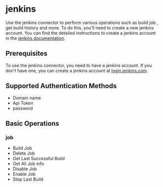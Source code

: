 # jenkins

Use the jenkins connector to perform various operations such as build job , get build history and more. To do this, you'll need to create a new  jenkins account. You can find the detailed instructions to create a jenkins account in the [jenkins  documentation](https://www.jenkins.io/doc/).

## Prerequisites

To use the jenkins connector, you need to have a jenkins account. If you don't have one, you can create a jenkins account at [login.jenkins.com](https://www.jenkins.io/doc/).

## Supported Authentication Methods

-   Domain name
-   Api Token
-   password

## Basic Operations

### job

-   Build Job
-   Delete Job
-   Get Last Successful Build
-   Get All Job info
-   Disable Job
-   Enable Job
-   Stop Last Build


